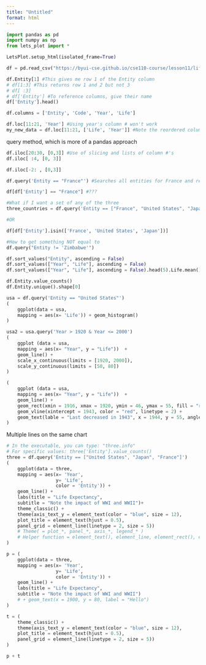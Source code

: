```yaml
---
title: "Untitled"
format: html
---
```


```python
import pandas as pd
import numpy as np
from lets_plot import *

LetsPlot.setup_html(isolated_frame=True)
```

```python
df = pd.read_csv("https://byui-cse.github.io/cse110-course/lesson11/life-expectancy.csv")

```

```python
df.Entity[1] #This gives me row 1 of the Entity column
# df[1:3] #This returns row 1 and 2 but not 3
# df[ :3]
# df['Entity'] #To reference columns, give their name
df['Entity'].head()

```

<!-- 

Square Bracket  ... does 1 dimension at a time
loc             ... location, using names
iloc            ... index location, citation using #'s
query           ...     

-->

```python
df.columns = ['Entity', 'Code', 'Year', 'Life']
```

```python
df.loc[11:21, 'Year'] #Using year's column # won't work
my_new_data = df.loc[11:21, ['Life', 'Year']] #Note the reordered columns
```

query method, which is more of a pandas approach
```python
df.iloc[20:30, [0,3]] #Use of slicing and lists of column #'s
df.iloc[ :4, [0, 3]]

df.iloc[-2: , [0,3]]
```

```python
df.query('Entity == "France"') #Searches all entities for France and returns True or False

df[df['Entity'] == "France"] #???

#What if I want a set of any of the three
three_countries = df.query('Entity == ["France", "United States", "Japan"]') #search three_countries["Entity"].value_counts()

#OR

df[df['Entity'].isin(['France', 'United States', 'Japan'])]
```

```python
#How to get something NOT equal to
df.query("Entity != 'Zimbabwe'")
```

```python
df.sort_values("Entity", ascending = False)
df.sort_values(["Year", "Life"], ascending = False)
df.sort_values(["Year", "Life"], ascending = False).head(5).Life.mean()

df.Entity.value_counts()
df.Entity.unique().shape[0]

```

```python

usa = df.query('Entity == "United States"')
(
    ggplot(data = usa, 
    mapping = aes(x= 'Life')) + geom_histogram()
)
```


```python
usa2 = usa.query('Year > 1920 & Year <= 2000')
(
    ggplot (data = usa, 
    mapping = aes(x= "Year", y = "Life"))  + 
    geom_line() +
    scale_x_continuous(limits = [1920, 2000]),
    scale_y_continuous(limits = [50, 80])
)
```

```python
(
    ggplot (data = usa, 
    mapping = aes(x= "Year", y = "Life"))  + 
    geom_line() +
    geom_rect(xmin = 1916, xmax = 1920, ymin = 46, ymax = 55, fill = "red", alpha = .2, color = "rgba(0,0,0,0)") +
    geom_vline(xintercept = 1943, color = "red", linetype = 2) +
    geom_text(lable = "Last decreased in 1943", x = 1944, y = 55, angle = 90)
)
```

Multiple lines on the same chart
```python
# In the executable, you can type: "three.info"
# For specific values: three['Entity'].value_counts()
three = df.query('Entity == ["United States", "Japan", "France"]')
(
    ggplot(data = three,
    mapping = aes(x= 'Year', 
                  y= 'Life',
                  color = 'Entity')) +
    geom_line() +
    labs(title = "Life Expectancy",
    subtitle = "Note the impact of WWI and WWII")+
    theme_classic() +
    theme(axis_text_y = element_text(color = "blue", size = 12), 
    plot_title = element_text(hjust = 0.5),
    panel_grid = element_line(linetype = 2, size = 5))
    # Theme( = plot_*, panel_*, axis_*, legend_* )
    # Helper function = element_text(), element_line, element_rect(), element_blank()
)
```

<!-- This is a way to make writing themes and plots more managable to read -->

```python
p = (
    ggplot(data = three,
    mapping = aes(x= 'Year', 
                  y= 'Life',
                  color = 'Entity')) +
    geom_line() +
    labs(title = "Life Expectancy",
    subtitle = "Note the impact of WWI and WWII") 
    # + geom_text(x = 1900, y = 80, label = "Hello")
)
```
```python
t = (
    theme_classic() +
    theme(axis_text_y = element_text(color = "blue", size = 12), 
    plot_title = element_text(hjust = 0.5),
    panel_grid = element_line(linetype = 2, size = 5))
)
```

```python
p + t
```
